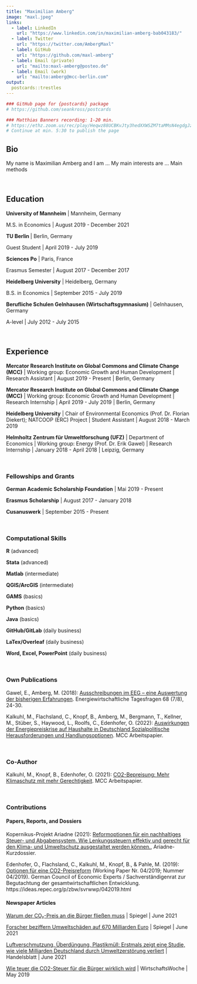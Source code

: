 ```yaml
---
title: "Maximilian Amberg"
image: "maxl.jpeg"
links:
  - label: LinkedIn
    url: "https://www.linkedin.com/in/maximilian-amberg-bab043183/"
  - label: Twitter
    url: "https://twitter.com/AmbergMaxl"
  - label: GitHub
    url: "https://github.com/maxl-amberg"
  - label: Email (private)
    url: "mailto:maxl-amberg@posteo.de"
  - label: Email (work)
    url: "mailto:amberg@mcc-berlin.com"
output:
  postcards::trestles
---
```



```r
### GitHub page for {postcards} package
# https://github.com/seankross/postcards

### Matthias Banners recording: 1-20 min.
# https://ethz.zoom.us/rec/play/Heqwz88UCBKvJty3hedXXWSZM7taMMsN4egdgJz2lmj1vsWREuwBlEmSvq7Y1I3BVwPLm0xGV9nCZmQY.g6hyhkZPXA1rs-7C?continueMode=true&_x_zm_rtaid=eaTZw92OSJSZrkXSiNLLFA.1615018078562.07b4ccb1937afe08b6e6893d8a5022e8&_x_zm_rhtaid=901
# Continue at min. 5:30 to publish the page
```

## Bio

My name is Maximilian Amberg and I am ...
My main interests are ...
Main methods

&nbsp;




## Education

**University of Mannheim** | Mannheim, Germany

M.S. in Economics | August 2019 - December 2021

**TU Berlin ** | Berlin, Germany

Guest Student | April 2019 - July 2019

**Sciences Po** | Paris, France

Erasmus Semester | August 2017 - December 2017

**Heidelberg University** | Heidelberg, Germany

B.S. in Economics | September 2015 - July 2019

**Berufliche Schulen Gelnhausen (Wirtschaftsgymnasium)** | Gelnhausen, Germany

A-level | July 2012 - July 2015

&nbsp;




## Experience

**Mercator Research Institute on Global Commons and Climate Change (MCC)** | Working group: Economic Growth and Human Development | Research Assistant | August 2019 - Present | Berlin, Germany

**Mercator Research Institute on Global Commons and Climate Change (MCC)** | Working group: Economic Growth and Human Development | Research Internship | April 2019 - July 2019 | Berlin, Germany

**Heidelberg University** | Chair of Environmental Economics (Prof. Dr. Florian Diekert); NATCOOP (ERC) Project | Student Assistant | August 2018 - March 2019

**Helmholtz Zentrum für Umweltforschung (UFZ)** | Department of Economics | Working group: Energy (Prof. Dr. Erik Gawel) | Research Internship | January 2018 - April 2018 | Leipzig, Germany

&nbsp;




### Fellowships and Grants

**German Academic Scholarship Foundation** | Mai 2019 - Present

**Erasmus Scholarship** | August 2017 - January 2018 

**Cusanuswerk** | September 2015 - Present

&nbsp;




### Computational Skills

**R** (advanced)

**Stata** (advanced)

**Matlab** (intermediate)

**QGIS/ArcGIS** (intermediate)

**GAMS** (basics)

**Python** (basics)

**Java** (basics)

**GitHub/GitLab** (daily business)

**LaTex/Overleaf** (daily business)

**Word, Excel, PowerPoint** (daily business)

&nbsp;




### Own Publications

Gawel, E., Amberg, M. (2018): [Ausschreibungen im EEG – eine Auswertung der bisherigen Erfahrungen](https://www.ufz.de/index.php?de=20939&pub_id=20779). Energiewirtschaftliche Tagesfragen 68 (7/8), 24-30.

Kalkuhl, M., Flachsland, C., Knopf, B., Amberg, M., Bergmann, T., Kellner, M., Stüber, S., Haywood, L., Roolfs, C., Edenhofer, O. (2022): [Auswirkungen der Energiepreiskrise auf Haushalte in Deutschland Sozialpolitische Herausforderungen und Handlungsoptionen](https://www.mcc-berlin.net/fileadmin/data/C18_MCC_Publications/2022_MCC_Auswirkungen_der_Energiepreiskrise_auf_Haushalte.pdf). MCC Arbeitspapier.

&nbsp;



### Co-Author

Kalkuhl, M., Knopf, B., Edenhofer, O. (2021): [CO2-Bepreisung: Mehr Klimaschutz mit mehr Gerechtigkeit](https://www.mcc-berlin.net/fileadmin/data/C18_MCC_Publications/2021_MCC_Klimaschutz_mit_mehr_Gerechtigkeit.pdf). MCC Arbeitspapier.

&nbsp;




### Contributions

#### Papers, Reports, and Dossiers

Kopernikus-Projekt Ariadne (2021): [Reformoptionen für ein nachhaltiges Steuer- und Abgabensystem. Wie Lenkungssteuern effektiv und gerecht für den Klima- und Umweltschutz ausgestaltet werden können.](https://ariadneprojekt.de/media/2021/05/Ariadne-Kurzdossier_Steuerreform_Juni2021.pdf), Ariadne-Kurzdossier.

Edenhofer, O., Flachsland, C., Kalkuhl, M., Knopf, B., & Pahle, M. (2019): [Optionen für eine CO2-Preisreform](https://www.mcc-berlin.net/fileadmin/data/B2.3_Publications/Working%20Paper/2019_MCC_Optionen_f%C3%BCr_eine_CO2-Preisreform_final.pdf) (Working Paper Nr. 04/2019; Nummer 04/2019). German Council of Economic Experts / Sachverständigenrat zur Begutachtung der gesamtwirtschaftlichen Entwicklung. https://ideas.repec.org/p/zbw/svrwwp/042019.html


#### Newspaper Articles

[Warum der CO₂-Preis an die Bürger fließen muss](https://www.spiegel.de/wirtschaft/klimaforscher-raten-zu-hoeheren-co2-preisen-und-einem-sozialen-ausgleich-fuer-die-buerger-a-1d7deba3-c66a-4324-9f74-d6e198240f0b) | Spiegel | June 2021

[Forscher beziffern Umweltschäden auf 670 Milliarden Euro](https://www.spiegel.de/wirtschaft/service/nachhaltigkeit-forscher-beziffern-umweltschaeden-in-deutschland-auf-670-milliarden-euro-a-4521d7ef-8375-4b2d-a6f5-80057fed55c8) | Spiegel | June 2021

[Luftverschmutzung, Überdüngung, Plastikmüll: Erstmals zeigt eine Studie, wie viele Milliarden Deutschland durch Umweltzerstörung verliert](https://www.handelsblatt.com/politik/deutschland/klimaschutz-luftverschmutzung-ueberduengung-plastikmuell-erstmals-zeigt-eine-studie-wie-viele-milliarden-deutschland-durch-umweltzerstoerung-verliert/27241574.html?ticket=ST-8525854-z4Nha7VPFidVeoZRpzAA-ap2) | Handelsblatt | June 2021

[Wie teuer die CO2-Steuer für die Bürger wirklich wird](https://www.wiwo.de/my/politik/deutschland/exklusive-berechnungen-wie-teuer-die-co2-steuer-fuer-die-buerger-wirklich-wird/24274708.html) | WirtschaftsWoche | May 2019
